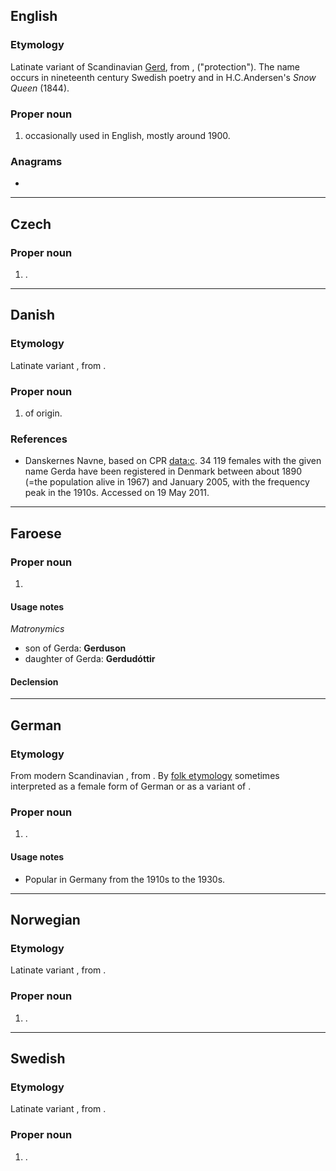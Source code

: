 ==English==

===Etymology===
Latinate variant of Scandinavian [[Gerd]], from {{etyl|non|en}} {{m|non|Gerðr}}, {{m|non|garðr}} ("protection"). The name occurs in nineteenth century Swedish poetry and in H.C.Andersen's ''Snow Queen'' (1844).

===Proper noun===
{{en-proper noun}}

# {{given name|female|from=Germanic languages}} occasionally used in English, mostly around 1900.

===Anagrams===
* {{anagrams|en|EDGAR|Edgar|garde|grade|radge|raged}}

----

==Czech==

===Proper noun===
{{cs-proper noun|g=f}}

# {{given name|female|lang=cs}}.

----

==Danish==

===Etymology===
Latinate variant {{m|da|Gerd}}, from {{etyl|non|da}} {{m|non|Gerðr}}.

===Proper noun===
{{head|da|proper noun}}

# {{given name|female|lang=da}} of {{etyl|non|da}} origin.

===References===
* [http://www.danskernesnavne.navneforskning.ku.dk/ ] Danskernes Navne, based on CPR data:c. 34 119 females with the given name Gerda have been registered in Denmark between about 1890 (=the population alive in 1967) and January 2005, with the frequency peak in the 1910s. Accessed on 19 May 2011.

----

==Faroese==

===Proper noun===
{{head|fo|proper noun}}

# {{given name|female|lang=fo}}

====Usage notes====
''Matronymics''
* son of Gerda: '''Gerduson'''
* daughter of Gerda: '''Gerdudóttir'''

====Declension====
{{fo-decl-proper-noun-s-indef|Gerda|Gerdu|Gerdu|Gerdu}}

----

==German==

===Etymology===
From modern Scandinavian {{m|da|Gerda}}, from {{etyl|non|de}} {{m|non|Gerðr}}. By [[folk etymology]] sometimes interpreted as a female form of German {{m|de|Gerd}} or as a variant of {{m|de|Gertrud}}.

===Proper noun===
{{head|de|proper noun}}

# {{given name|female|lang=de}}.

====Usage notes====
* Popular in Germany from the 1910s to the 1930s.

----

==Norwegian==

===Etymology===
Latinate variant {{m|no|Gerd}}, from {{etyl|non|no}} {{m|non|Gerðr}}.

===Proper noun===
{{head|no|proper noun}}

# {{given name|female|lang=no}}.

----

==Swedish==

===Etymology===
Latinate variant {{m|sv|Gerd}}, from {{etyl|non|sv}} {{m|non|Gerðr}}.

===Proper noun===
{{head|sv|proper noun}}

# {{given name|female|lang=sv}}.